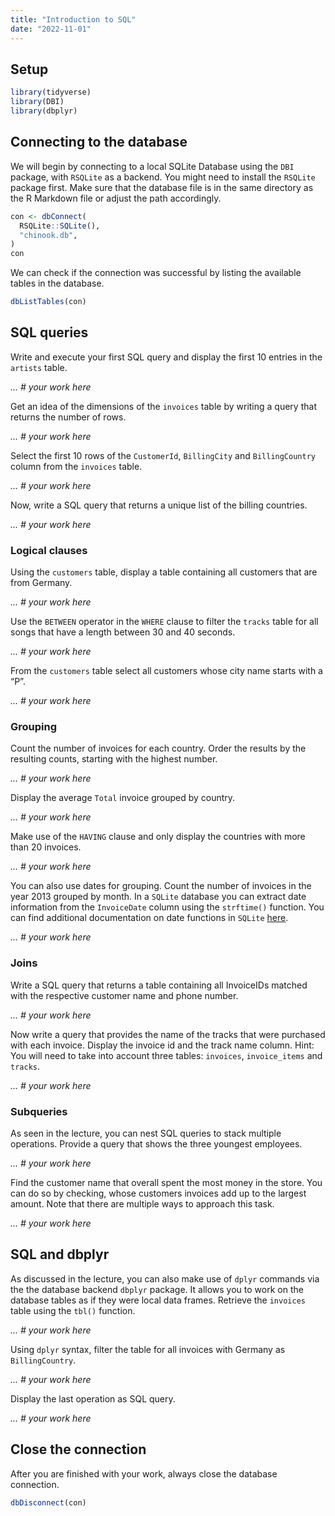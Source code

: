 ```yaml
---
title: "Introduction to SQL"
date: "2022-11-01"
---
```


## Setup

```r
library(tidyverse)
library(DBI)
library(dbplyr)
```

## Connecting to the database

We will begin by connecting to a local SQLite Database using the `DBI` package, with `RSQLite` as a backend. You might need to install the `RSQLite` package first. Make sure that the database file is in the same directory as the R Markdown file or adjust the path accordingly.

```r
con <- dbConnect(
  RSQLite::SQLite(),
  "chinook.db",
)
con 
```

We can check if the connection was successful by listing the available tables in the database.

```r
dbListTables(con)
```

## SQL queries

Write and execute your first SQL query and display the first 10 entries in the `artists` table.

*... \# your work here*

Get an idea of the dimensions of the `invoices` table by writing a query that returns the number of rows.

*... \# your work here*

Select the first 10 rows of the `CustomerId`, `BillingCity` and `BillingCountry` column from the `invoices` table.

*... \# your work here*

Now, write a SQL query that returns a unique list of the billing countries.

*... \# your work here*

###  Logical clauses

Using the `customers` table, display a table containing all customers that are from Germany.

*... \# your work here*

Use the `BETWEEN` operator in the `WHERE` clause to filter the `tracks` table for all songs that have a length between 30 and 40 seconds.

*... \# your work here*

From the `customers` table select all customers whose city name starts with a "P". 

*... \# your work here*

### Grouping 

Count the number of invoices for each country. Order the results by the resulting counts, starting with the highest number.

*... \# your work here*

Display the average `Total` invoice grouped by country.

*... \# your work here*

Make use of the `HAVING` clause and only display the countries with more than 20 invoices.

*... \# your work here*

You can also use dates for grouping. Count the number of invoices in the year 2013 grouped by month. In a `SQLite` database you can extract date information from the `InvoiceDate` column using the `strftime()` function. You can find additional documentation on date functions in `SQLite` [here](https://www.sqlite.org/lang_datefunc.html).

*... \# your work here*

### Joins

Write a SQL query that returns a table containing all InvoiceIDs matched with the respective customer name and phone number.

*... \# your work here*

Now write a query that provides the name of the tracks that were purchased with each invoice. Display the invoice id and the track name column. Hint: You will need to take into account three tables: `invoices`, `invoice_items` and `tracks`.

*... \# your work here*

### Subqueries

As seen in the lecture, you can nest SQL queries to stack multiple operations. Provide a query that shows the three youngest employees.

*... \# your work here*

Find the customer name that overall spent the most money in the store. You can do so by checking, whose customers invoices add up to the largest amount. Note that there are multiple ways to approach this task.

*... \# your work here*

## SQL and dbplyr

As discussed in the lecture, you can also make use of `dplyr` commands via the the database backend `dbplyr` package. It allows you to work on the database tables as if they were local data frames. Retrieve the `invoices` table using the `tbl()` function.

*... \# your work here*

Using `dplyr` syntax, filter the table for all invoices with Germany as `BillingCountry`.

*... \# your work here*

Display the last operation as SQL query.

*... \# your work here*

## Close the connection

After you are finished with your work, always close the database connection.

```r
dbDisconnect(con)
```